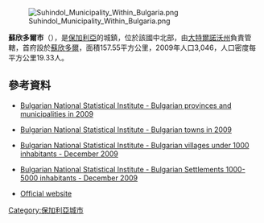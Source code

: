 [[Image:Suhindol_Municipality_Within_Bulgaria.png|right]]

{{Coord|43|10|N|25|11|E|display=title}}

'''蘇欣多爾市'''（{{lang-bg|Сухиндол}}），是[[保加利亞|保加利亞]]的城鎮，位於該國中北部，由[[大特爾諾沃州|大特爾諾沃州]]負責管轄，首府設於[[蘇欣多爾|蘇欣多爾]]，面積157.55平方公里，2009年人口3,046，人口密度每平方公里19.33人。

==參考資料==
*{{en icon}} [http://www.nsi.bg/otrasalen.php?otr=53&a1=1583&a2=1584&a3=1585#cont Bulgarian National Statistical Institute - Bulgarian provinces and municipalities in 2009]{{Wayback|url=http://www.nsi.bg/otrasalen.php?otr=53&a1=1583&a2=1584&a3=1585#cont |date=20101113165626 }}
*{{en icon}} [http://www.nsi.bg/otrasalen.php?otr=53&a1=1583&a2=1584&a3=1588#cont Bulgarian National Statistical Institute - Bulgarian towns in 2009]{{Wayback|url=http://www.nsi.bg/otrasalen.php?otr=53&a1=1583&a2=1584&a3=1588#cont |date=20101113165731 }}
*{{en icon}} [http://www.nsi.bg/nrnm/index.php?ezik=en&f=8&s=1&date=29.12.2010&e=1&s1=4&c1=2&a1=1000&c=0 Bulgarian National Statistical Institute - Bulgarian villages under 1000 inhabitants - December 2009]{{Wayback|url=http://www.nsi.bg/nrnm/index.php?ezik=en&f=8&s=1&date=29.12.2010&e=1&s1=4&c1=2&a1=1000&c=0 |date=20171110031811 }}
*{{en icon}} [http://www.nsi.bg/nrnm/index.php?ezik=en&f=8&s=1&date=29.12.2010&e=1&s1=4&c1=3&a1=1000&c=1&s2=4&c2=2&a2=5000 Bulgarian National Statistical Institute - Bulgarian Settlements 1000-5000 inhabitants - December 2009]{{Wayback|url=http://www.nsi.bg/nrnm/index.php?ezik=en&f=8&s=1&date=29.12.2010&e=1&s1=4&c1=3&a1=1000&c=1&s2=4&c2=2&a2=5000 |date=20171110031803 }}
* [https://web.archive.org/web/20191126215930/http://www.suhindol.bg/ Official website] {{bg icon}}

{{Bulgaria-geo-stub}}
[[Category:保加利亞城市|Category:保加利亞城市]]